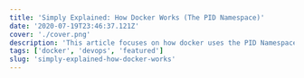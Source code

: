 ---
title: 'Simply Explained: How Docker Works (The PID Namespace)'
date: '2020-07-19T23:46:37.121Z'
cover: './cover.png'
description: 'This article focuses on how docker uses the PID Namespace feature of Linux Kernel to provide us with isolated workspaces that we know as containers.'
tags: ['docker', 'devops', 'featured']
slug: 'simply-explained-how-docker-works'
---
